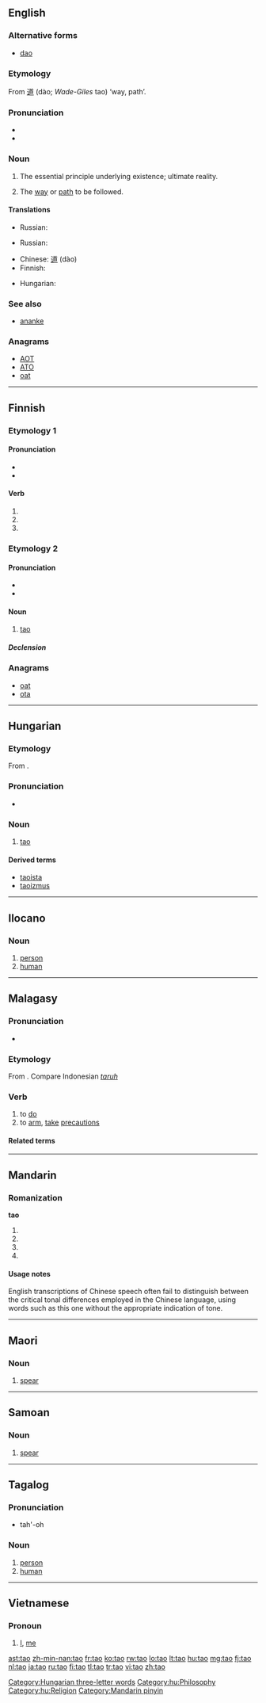 {{also|tāo|táo|tǎo|tào|tạo}}
==English==
{{wikipedia}}

===Alternative forms===
* [[dao]]

===Etymology===
From {{etyl|zhx}} [[道]] (dào; ''Wade-Giles'' tao) ‘way, path’.

===Pronunciation===
* {{IPA|/daʊ/|/taʊ/}}
* {{rhymes|aʊ}}

===Noun===
{{en-noun|-}}

# {{context|Taoism}} The essential principle underlying existence; ultimate reality.
# {{context|Confucianism}} The [[way]] or [[path]] to be followed.

====Translations====
{{trans-top|in Taoism, the essential principle underlying existence; ultimate reality}}
* Russian: {{t+|ru|дао|tr=dáo}}
{{trans-mid}}
{{trans-bottom}}

{{trans-top|in Confucanism, the way or the path to be followed}}
* Russian: {{t+|ru|дао|tr=dáo}}
{{trans-mid}}
{{trans-bottom}}

{{checktrans-top}}
* Chinese: [[道]] (dào)
* Finnish: {{t+|fi|tao}}
{{trans-mid}}
* Hungarian: {{t+|hu|tao}}
{{trans-bottom}}

===See also===
* [[ananke]]

===Anagrams===
* [[AOT#English|AOT]]
* [[ATO#English|ATO]]
* [[oat#English|oat]]

----

==Finnish==

===Etymology 1===

====Pronunciation====
* {{IPA|lang=fi|[ˈt̪ɑ.oˣ]}}
* {{hyphenation|ta|o}}

====Verb====
{{head|fi|verb form}}

# {{fi-form of|takoa|type=verb|mood=indicative|tense=present connegative}}
# {{fi-form of|takoa|type=verb|pr=second person|pl=singular|mood=imperative|tense=present}}
# {{fi-form of|takoa|type=verb|pr=second person|pl=singular|mood=imperative|tense=present connegative}}

===Etymology 2===

====Pronunciation====
* {{IPA|lang=fi|[ˈt̪ɑ.o]}}
* {{hyphenation|ta|o}}

====Noun====
{{head|fi|noun}}

# [[#English|tao]]

=====Declension=====
{{fi-decl-valo|ta|nopl=1}}

===Anagrams===
* [[oat#Finnish|oat]]
* [[ota#Finnish|ota]]

----

==Hungarian==

===Etymology===
From {{etyl|zhx|hu}} {{term|sc=Hani|tr=dào|lang=cmn|道||way, path}}.

===Pronunciation===
* {{IPA|/ˈtɒo/|lang=hu}}

===Noun===
{{head|hu|noun}}

# [[#English|tao]]

====Derived terms====
* [[taoista]]
* [[taoizmus]]

[[Category:Hungarian three-letter words]]
[[Category:hu:Philosophy]]
[[Category:hu:Religion]]

----

==Ilocano==

===Noun===
{{head|ilo|noun}}

# [[person]]
# [[human]]

----

==Malagasy==

===Pronunciation===
* {{IPA|[to]|lang=mg}}

===Etymology===
From {{etyl|poz-pro|mg}}. Compare Indonesian ''[[taruh]]''

===Verb===
{{head|mg|verb}}

# to [[do]]
# to [[arm]], [[take]] [[precautions]]

====Related terms====
{{mg-verb|tao|manao|mitao|anaovana|itaovana||atao|voatao||act1=yes|act2=yes|base=no|p2=yes|p3=yes}}

----

==Mandarin==

===Romanization===
'''tao'''

# {{nonstandard spelling of|lang=cmn|sc=Latn|tāo}}
# {{nonstandard spelling of|lang=cmn|sc=Latn|táo}}
# {{nonstandard spelling of|lang=cmn|sc=Latn|tǎo}}
# {{nonstandard spelling of|lang=cmn|sc=Latn|tào}}

====Usage notes====
English transcriptions of Chinese speech often fail to distinguish between the critical tonal differences employed in the Chinese language, using words such as this one without the appropriate indication of tone.

[[Category:Mandarin pinyin]]

----

==Maori==

===Noun===
{{head|mi|noun}}

# [[spear]]

----
==Samoan==

===Noun===
{{head|sm|noun}}

# [[spear]]

----

==Tagalog==

===Pronunciation===
* tah'-oh

===Noun===
{{tl-noun}}

# [[person]]
# [[human]]

----

==Vietnamese==

===Pronoun===
{{vi-pos|pronoun}}

# [[I]], [[me]]

[[ast:tao]]
[[zh-min-nan:tao]]
[[fr:tao]]
[[ko:tao]]
[[rw:tao]]
[[lo:tao]]
[[lt:tao]]
[[hu:tao]]
[[mg:tao]]
[[fj:tao]]
[[nl:tao]]
[[ja:tao]]
[[ru:tao]]
[[fi:tao]]
[[tl:tao]]
[[tr:tao]]
[[vi:tao]]
[[zh:tao]]